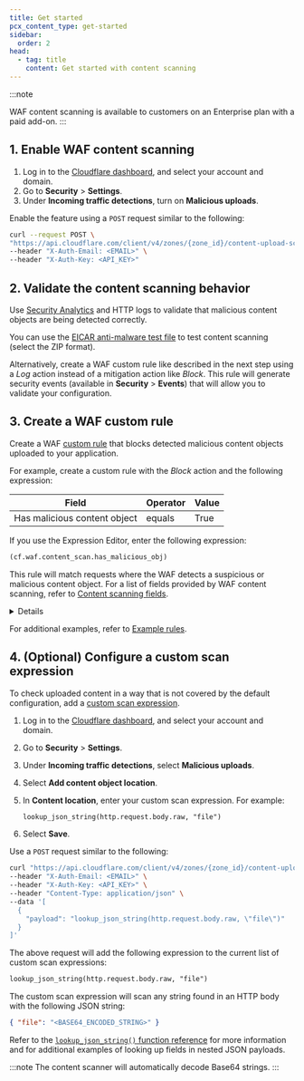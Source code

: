 ```yaml
---
title: Get started
pcx_content_type: get-started
sidebar:
  order: 2
head:
  - tag: title
    content: Get started with content scanning
---
```



:::note

WAF content scanning is available to customers on an Enterprise plan with a paid add-on.
:::

## 1. Enable WAF content scanning

<Tabs syncKey="dashPlusAPI"> <TabItem label="Dashboard">

1. Log in to the [Cloudflare dashboard](https://dash.cloudflare.com/), and select your account and domain.
2. Go to **Security** > **Settings**.
3. Under **Incoming traffic detections**, turn on **Malicious uploads**.

</TabItem> <TabItem label="API">

Enable the feature using a `POST` request similar to the following:

```bash
curl --request POST \
"https://api.cloudflare.com/client/v4/zones/{zone_id}/content-upload-scan/enable" \
--header "X-Auth-Email: <EMAIL>" \
--header "X-Auth-Key: <API_KEY>"
```

</TabItem> </Tabs>

## 2. Validate the content scanning behavior

Use [Security Analytics](/waf/analytics/security-analytics/) and HTTP logs to validate that malicious content objects are being detected correctly.

You can use the [EICAR anti-malware test file](https://www.eicar.org/download-anti-malware-testfile/) to test content scanning (select the ZIP format).

Alternatively, create a WAF custom rule like described in the next step using a _Log_ action instead of a mitigation action like _Block_. This rule will generate security events (available in **Security** > **Events**) that will allow you to validate your configuration.

## 3. Create a WAF custom rule

Create a WAF [custom rule](/waf/custom-rules/) that blocks detected malicious content objects uploaded to your application.

For example, create a custom rule with the _Block_ action and the following expression:

| Field                        | Operator | Value |
| ---------------------------- | -------- | ----- |
| Has malicious content object | equals   | True  |

If you use the Expression Editor, enter the following expression:

```txt
(cf.waf.content_scan.has_malicious_obj)
```

This rule will match requests where the WAF detects a suspicious or malicious content object. For a list of fields provided by WAF content scanning, refer to [Content scanning fields](/waf/detections/malicious-uploads/#content-scanning-fields).

<Details header="Optional: Combine with other Rules language fields">

You can combine the previous expression with other [fields](/ruleset-engine/rules-language/fields/) and [functions](/ruleset-engine/rules-language/functions/) of the Rules language. This allows you to customize the rule scope or combine content scanning with other security features. For example:

- The following expression will match requests with malicious content objects uploaded to a specific endpoint:

  | Field                        | Operator | Value        | Logic |
  | ---------------------------- | -------- | ------------ | ----- |
  | Has malicious content object | equals   | True         | And   |
  | URI Path                     | contains | `upload.php` |       |

  Expression when using the editor:

  ```txt
  (cf.waf.content_scan.has_malicious_obj and http.request.uri.path contains "upload.php")
  ```

- The following expression will match requests from bots uploading content objects:

  | Field              | Operator  | Value | Logic |
  | ------------------ | --------- | ----- | ----- |
  | Has content object | equals    | True  | And   |
  | Bot Score          | less than | `10`  |       |

  Expression when using the editor:

  ```txt
  (cf.waf.content_scan.has_obj and cf.bot_management.score lt 10)
  ```

</Details>

For additional examples, refer to [Example rules](/waf/detections/malicious-uploads/example-rules/).

## 4. (Optional) Configure a custom scan expression

To check uploaded content in a way that is not covered by the default configuration, add a [custom scan expression](/waf/detections/malicious-uploads/#custom-scan-expressions).

<Tabs syncKey="dashPlusAPI"> <TabItem label="Dashboard">

1. Log in to the [Cloudflare dashboard](https://dash.cloudflare.com/), and select your account and domain.

2. Go to **Security** > **Settings**.

3. Under **Incoming traffic detections**, select **Malicious uploads**.

4. Select **Add content object location**.

5. In **Content location**, enter your custom scan expression. For example:

   ```txt
   lookup_json_string(http.request.body.raw, "file")
   ```

6. Select **Save**.

</TabItem> <TabItem label="API">

Use a `POST` request similar to the following:

```bash
curl "https://api.cloudflare.com/client/v4/zones/{zone_id}/content-upload-scan/payloads" \
--header "X-Auth-Email: <EMAIL>" \
--header "X-Auth-Key: <API_KEY>" \
--header "Content-Type: application/json" \
--data '[
  {
    "payload": "lookup_json_string(http.request.body.raw, \"file\")"
  }
]'
```

The above request will add the following expression to the current list of custom scan expressions:

```txt
lookup_json_string(http.request.body.raw, "file")
```

</TabItem> </Tabs>

The custom scan expression will scan any string found in an HTTP body with the following JSON string:

```json
{ "file": "<BASE64_ENCODED_STRING>" }
```

Refer to the [`lookup_json_string()` function reference](/ruleset-engine/rules-language/functions/#lookup_json_string) for more information and for additional examples of looking up fields in nested JSON payloads.

:::note
The content scanner will automatically decode Base64 strings.
:::
